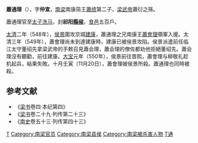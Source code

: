 '''蕭通理'''（{{bd|520年代||550年|11月20日|catIdx=X}}），字'''仲宣'''，[[南梁|南梁]]南康简王[[蕭绩|蕭绩]]第二子，[[梁武帝|梁武帝]]蕭衍之孫。

蕭通理官至[[太子洗马|太子洗马]]，封'''祁阳[[縣侯|縣侯]]'''，[[食邑|食邑]]五百戶。

[[太清|太清]]二年（548年），[[侯景|侯景]]圍攻京城[[建康|建康]]，蕭通理之兄南康王[[蕭會理|蕭會理]]領軍入援。太清三年（549年），蕭會理尚未到達建康時，建康已被侯景攻陷。侯景派遣前任临江太守董绍先拿梁武帝的手敕召見蕭会理，蕭会理的僚佐都劝他拒絕董绍先。蕭会理沒有聽勸，前往建康。[[大宝_(南梁)|大宝]]元年（550年），侯景前往晋熙，蕭會理与柳敬礼趁机起兵，結果失敗。十月壬寅（11月20日），蕭會理被侯景所殺。蕭通理也同時被殺。

==参考文献 ==
<div class="references-small">  
*《[[梁书|梁书]]卷四·本纪第四》
*《[[梁书|梁书]]卷二十九·列传第二十三》
*《[[南史|南史]]卷五十三·列传第四十三》

[[Category:南梁宗室|T]]
[[Category:南梁官员|Category:南梁官员]]
[[Category:南梁县侯|Category:南梁县侯]]
[[Category:南梁被杀害人物|Category:南梁被杀害人物]]
[[Category:蘭陵蕭氏|T通]]